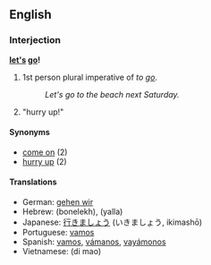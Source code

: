 ==English==
===Interjection===
'''[[let's]] [[go]]!'''

# 1st person plural imperative of ''to [[go]]''.
#:''Let's go to the beach next Saturday.''
# "hurry up!"

====Synonyms====
*[[come on]] (2)
*[[hurry up]] (2)

====Translations====
*German: [[gehen wir]]
*Hebrew: (bonelekh), (yalla)
*Japanese: [[行きましょう]] (いきましょう, ikimashō)
*Portuguese: [[vamos]]
*Spanish: [[vamos]], [[vámanos]], [[vayámonos]]
*Vietnamese: (di mao)